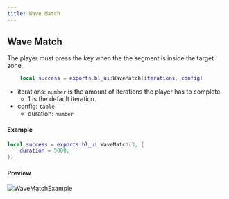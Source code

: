 ```yaml
---
title: Wave Match
---
```

## Wave Match

The player must press the key when the the segment is inside the target zone.
    
```lua
    local success = exports.bl_ui:WaveMatch(iterations, config)
```

- iterations: `number` is the amount of iterations the player has to complete.
    - 1 is the default iteration.
- config: `table`
    - duration: `number`

#### Example
```lua
local success = exports.bl_ui:WaveMatch(3, {
    duration = 5000,
})
```
#### Preview
![WaveMatchExample](/static/WaveMatch.png)
